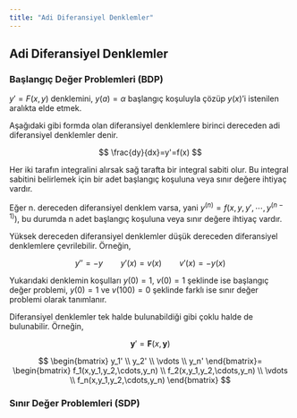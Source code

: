 ```yaml
---
title: "Adi Diferansiyel Denklemler"
---
```


## Adi Diferansiyel Denklemler

### Başlangıç Değer Problemleri (BDP)

::: {.callout-note}
$y'=F(x,y)$ denklemini, $y(a)=\alpha$ başlangıç koşuluyla çözüp $y(x)$'i istenilen aralıkta elde etmek.
:::

Aşağıdaki gibi formda olan diferansiyel denklemlere birinci dereceden adi diferansiyel denklemler denir.

$$
\frac{dy}{dx}=y'=f(x)
$$

Her iki tarafın integralini alırsak sağ tarafta bir integral sabiti olur. Bu integral sabitini belirlemek için bir adet başlangıç koşuluna veya sınır değere ihtiyaç vardır.

Eğer n. dereceden diferansiyel denklem varsa, yani $y^{(n)}=f(x,y,y',\cdots,y^{(n-1)})$, bu durumda n adet başlangıç koşuluna veya sınır değere ihtiyaç vardır.
  
Yüksek dereceden diferansiyel denklemler düşük dereceden diferansiyel denklemlere çevrilebilir. Örneğin,

$$
y''=-y \qquad y'(x)=v(x) \qquad v'(x)=-y(x)
$$

Yukarıdaki denklemin koşulları $y(0)=1$, $v(0)=1$ şeklinde ise başlangıç değer problemi, $y(0)=1$ ve $v(100)=0$ şeklinde farklı ise sınır değer problemi olarak tanımlanır.

Diferansiyel denklemler tek halde bulunabildiği gibi çoklu halde de bulunabilir. Örneğin,

$$
\textbf{y}'=\textbf{F}(x,\textbf{y})
$$

$$
\begin{bmatrix}
y_1' \\
y_2' \\
\vdots \\
y_n'
\end{bmatrix}=
\begin{bmatrix}
f_1(x,y_1,y_2,\cdots,y_n) \\
f_2(x,y_1,y_2,\cdots,y_n) \\
\vdots \\
f_n(x,y_1,y_2,\cdots,y_n)
\end{bmatrix}
$$

### Sınır Değer Problemleri (SDP)
